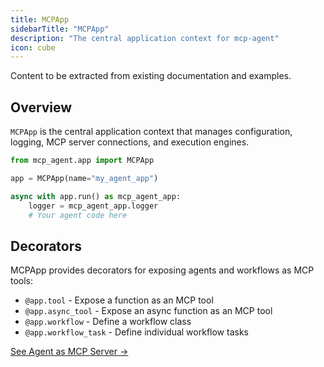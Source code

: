```yaml
---
title: MCPApp
sidebarTitle: "MCPApp"
description: "The central application context for mcp-agent"
icon: cube
---
```


<Info>
Content to be extracted from existing documentation and examples.
</Info>

## Overview

`MCPApp` is the central application context that manages configuration, logging, MCP server connections, and execution engines.

```python
from mcp_agent.app import MCPApp

app = MCPApp(name="my_agent_app")

async with app.run() as mcp_agent_app:
    logger = mcp_agent_app.logger
    # Your agent code here
```

## Decorators

MCPApp provides decorators for exposing agents and workflows as MCP tools:

- `@app.tool` - Expose a function as an MCP tool
- `@app.async_tool` - Expose an async function as an MCP tool
- `@app.workflow` - Define a workflow class
- `@app.workflow_task` - Define individual workflow tasks

[See Agent as MCP Server →](/mcp-agent-sdk/mcp/agent-as-mcp-server)
